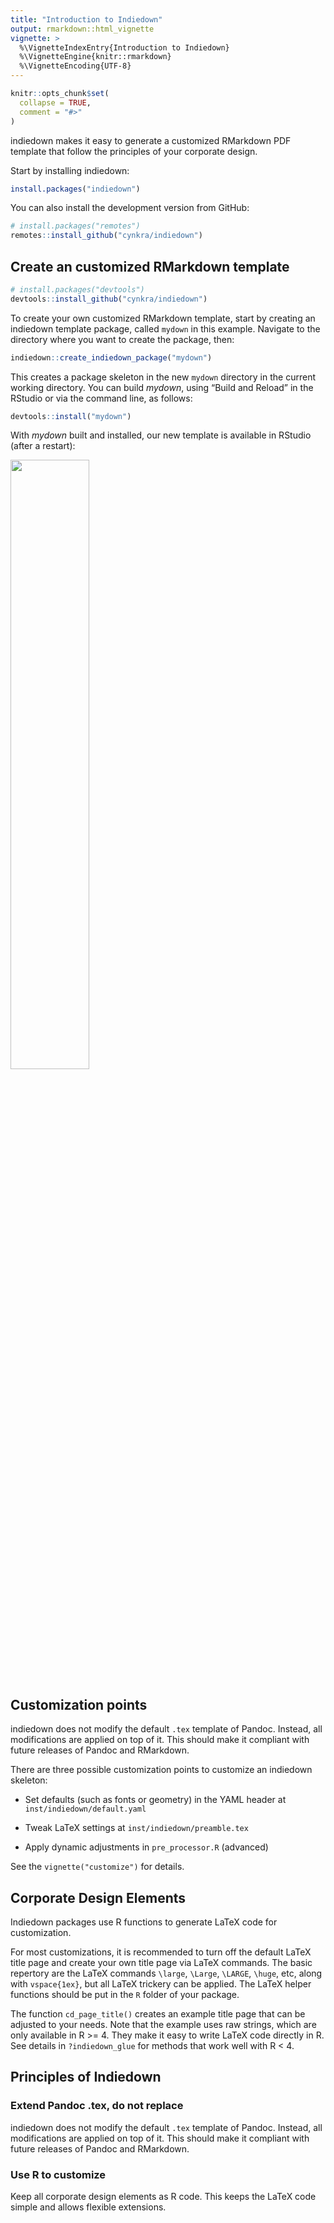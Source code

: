 ```yaml
---
title: "Introduction to Indiedown"
output: rmarkdown::html_vignette
vignette: >
  %\VignetteIndexEntry{Introduction to Indiedown}
  %\VignetteEngine{knitr::rmarkdown}
  %\VignetteEncoding{UTF-8}
---
```


```r
knitr::opts_chunk$set(
  collapse = TRUE,
  comment = "#>"
)
```

indiedown makes it easy to generate a customized RMarkdown PDF template that follow the principles of your corporate design.

Start by installing indiedown:

```r
install.packages("indiedown")
```

You can also install the development version from GitHub:

```r
# install.packages("remotes")
remotes::install_github("cynkra/indiedown")
```

## Create an customized RMarkdown template

```r
# install.packages("devtools")
devtools::install_github("cynkra/indiedown")
```

To create your own customized RMarkdown template, start by creating an indiedown template package, called `mydown` in this example.
Navigate to the directory where you want to create the package, then:

```r
indiedown::create_indiedown_package("mydown")
```

This creates a package skeleton in the new `mydown` directory in the current working directory.
You can build *mydown*, using "Build and Reload" in the RStudio or via the command line, as follows:

```r
devtools::install("mydown")
```

With *mydown* built and installed, our new template is available in RStudio (after a restart):

![](fig/rstudio.png){ width=50% }



## Customization points

indiedown does not modify the default `.tex` template of Pandoc. Instead, all modifications are applied on top of it.
This should make it compliant with future releases of Pandoc and RMarkdown.

There are three possible customization points to customize an indiedown skeleton:

- Set defaults (such as fonts or geometry) in the YAML header at `inst/indiedown/default.yaml`

- Tweak LaTeX settings at `inst/indiedown/preamble.tex`

- Apply dynamic adjustments in `pre_processor.R` (advanced)

See the `vignette("customize")` for details.


## Corporate Design Elements

Indiedown packages use R functions to generate LaTeX code for customization.

For most customizations, it is recommended to turn off the default LaTeX title page and create your own title page via LaTeX commands. The basic repertory are the LaTeX commands `\large`, `\Large`, `\LARGE`, `\huge`, etc, along with `vspace{1ex}`, but all LaTeX trickery can be applied. The LaTeX helper functions should be put in the `R` folder of your package.

The function `cd_page_title()` creates an example title page that can be adjusted to your needs. Note that the example uses raw strings, which are only available in R >= 4. They make it easy to write LaTeX code directly in R. See details in `?indiedown_glue` for methods that work well with R < 4.


## Principles of Indiedown

### Extend Pandoc .tex, do not replace

indiedown does not modify the default `.tex` template of Pandoc. Instead, all modifications are applied on top of it.
This should make it compliant with future releases of Pandoc and RMarkdown.

### Use R to customize

Keep all corporate design elements as R code. This keeps the LaTeX code simple and allows flexible extensions.
